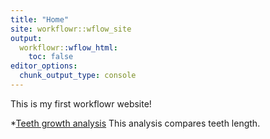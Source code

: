 ```yaml
---
title: "Home"
site: workflowr::wflow_site
output:
  workflowr::wflow_html:
    toc: false
editor_options:
  chunk_output_type: console
---
```


This is my first workflowr website!

*[Teeth growth analysis](teeth.html)
This analysis compares teeth length. 
